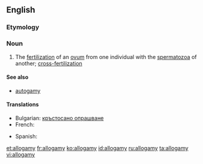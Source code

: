 ==English==
{{wikipedia}}
===Etymology===
{{confix|allo|gamy}}

===Noun===
{{en-noun|-}}

# {{context|biology|lang=en}} The [[fertilization]] of an [[ovum]] from one individual with the [[spermatozoa]] of another; [[cross-fertilization]]

====See also====
* [[autogamy]]

====Translations====
{{trans-top|fertilization}}
* Bulgarian: [[кръстосано опрашване]]
* French: {{t+|fr|allogamie}}
{{trans-mid}}
* Spanish: {{t|es|alogamia|f}}
{{trans-bottom}}

[[et:allogamy]]
[[fr:allogamy]]
[[ko:allogamy]]
[[id:allogamy]]
[[ru:allogamy]]
[[ta:allogamy]]
[[vi:allogamy]]